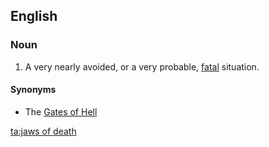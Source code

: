 ==English==

===Noun===
{{en-noun|-|head=[[jaws]] [[of]] [[death]]}}

# {{lb|en|poetic|figuratively|cliche}} A very nearly avoided, or a very probable, [[fatal]] situation.

====Synonyms====
* The [[Gates of Hell]]

[[ta:jaws of death]]